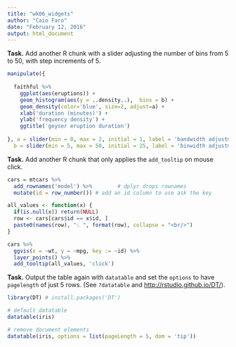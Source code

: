 ```yaml
---
title: "wk06_widgets"
author: "Caio Faro"
date: "February 12, 2016"
output: html_document
---
```



**Task.** Add another R chunk with a slider adjusting the number of bins from 5 to 50, with step increments of 5.


```r
manipulate({
  
  faithful %>%
    ggplot(aes(eruptions)) + 
    geom_histogram(aes(y = ..density..),  bins = b) +
    geom_density(color='blue', size=2, adjust=a) +
    xlab('duration (minutes)') +
    ylab('frequency density') +
    ggtitle('geyser eruption duration')
  
}, a = slider(min = 0, max = 2, initial = 1, label = 'bandwidth adjustment', step = 0.2),
  b = slider(min = 5, max = 50, initial = 25, label = 'binwidth adjustment', step = 5))
```



**Task.** Add another R chunk that only applies the `add_tooltip` on mouse click.

```r
cars = mtcars %>%
  add_rownames('model') %>%        # dplyr drops rownames
  mutate(id = row_number()) # add an id column to use ask the key

all_values <- function(x) {
  if(is.null(x)) return(NULL)
  row <- cars[cars$id == x$id, ]
  paste0(names(row), ": ", format(row), collapse = "<br/>")
}

cars %>% 
  ggvis(x = ~wt, y = ~mpg, key := ~id) %>%
  layer_points() %>%
  add_tooltip(all_values, 'click')
```



**Task.** Output the table again with `datatable` and set the `options` to have `pagelength` of just 5 rows. (See `?datatable` and <http://rstudio.github.io/DT/>).

```r
library(DT) # install.packages('DT')

# default datatable
datatable(iris)

# remove document elements
datatable(iris, options = list(pageLength = 5, dom = 'tip'))
```


